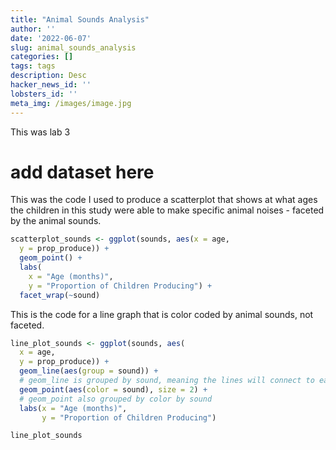 ```yaml
---
title: "Animal Sounds Analysis"
author: ''
date: '2022-06-07'
slug: animal_sounds_analysis
categories: []
tags: tags
description: Desc
hacker_news_id: ''
lobsters_id: ''
meta_img: /images/image.jpg
---
```


This was lab 3

# add dataset here

This was the code I used to produce a scatterplot that shows at what ages the children in this study were able to make specific animal noises - faceted by the animal sounds.   


```r
scatterplot_sounds <- ggplot(sounds, aes(x = age, 
  y = prop_produce)) + 
  geom_point() +
  labs(
    x = "Age (months)", 
    y = "Proportion of Children Producing") +
  facet_wrap(~sound)
```


This is the code for a line graph that is color coded by animal sounds, not faceted.  


```r
line_plot_sounds <- ggplot(sounds, aes(
  x = age, 
  y = prop_produce)) + 
  geom_line(aes(group = sound)) + 
  # geom_line is grouped by sound, meaning the lines will connect to each sound group point (3 different line plots vs 1 fully connected line plot)
  geom_point(aes(color = sound), size = 2) + 
  # geom_point also grouped by color by sound
  labs(x = "Age (months)", 
       y = "Proportion of Children Producing") 

line_plot_sounds
```



